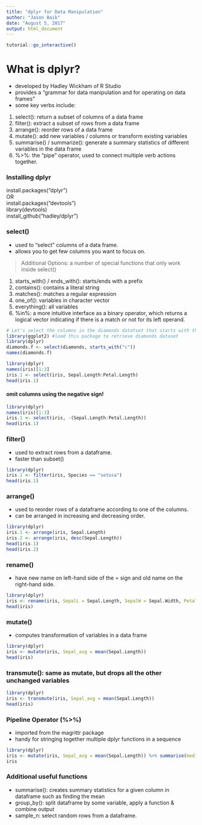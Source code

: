 ```yaml
---
title: "dplyr for Data Manipulation"
author: "Jason Baik"
date: "August 5, 2017"
output: html_document
---
```


```r
tutorial::go_interactive()
```

# **What is dplyr?** 
* developed by Hadley Wickham of R Studio 
* provides a "grammar for data manipulation and for operating on data frames"
* some key verbs include: 
1. select(): return a subset of columns of a data frame
2. filter(): extract a subset of rows from a data frame
3. arrange(): reorder rows of a data frame
4. mutate(): add new variables / columns or transform existing variables
5. summarise() / summarize(): generate a summary statistics of different variables in the data frame
6. %>%: the "pipe" operator, used to connect multiple verb actions together.

### Installing dplyr

install.packages("dplyr")  
OR    
install.packages("devtools")  
library(devtools)  
install_github("hadley/dplyr")


### select()
* used to "select" columns of a data frame.
* allows you to get few columns you want to focus on.

> Additional Options: a number of special functions that only work inside select()  

1. starts_with() / ends_with(): starts/ends with a prefix
2. contains(): contains a literal string
3. matches(): matches a regular expression
4. one_of(): variables in character vector
5. everything(): all variables
6. %in%: a more intuitive interface as a binary operator, which returns a logical vector indicating if there is a match or not for its left operand.

```r
# Let's select the columns in the diamonds datatset that starts with the letter c!!!
library(ggplot2) #load this package to retrieve diamonds dataset
library(dplyr)
diamonds.f <- select(diamonds, starts_with("c"))
names(diamonds.f)
```

```r
library(dplyr)
names(iris)[1:3]
iris.1 <- select(iris, Sepal.Length:Petal.Length)
head(iris.1)
```

#### omit columns using the negative sign!

```r
library(dplyr)
names(iris)[1:3]
iris.1 <- select(iris, -(Sepal.Length:Petal.Length))
head(iris.1)
```

### filter()
* used to extract rows from a dataframe.
* faster than subset()

```r
library(dplyr)
iris.1 <- filter(iris, Species == "setosa")
head(iris.1)
```

### arrange()
* used to reorder rows of a dataframe according to one of the columns.
* can be arranged in increasing and decreasing order.

```r
library(dplyr)
iris.1 <- arrange(iris, Sepal.Length)
iris.2 <- arrange(iris, desc(Sepal.Length))
head(iris.1)
head(iris.2)
```

### rename()
* have new name on left-hand side of the = sign and old name on the right-hand side.

```r
library(dplyr)
iris <- rename(iris, SepalL = Sepal.Length, SepalW = Sepal.Width, PetalL = Petal.Length, PetalW = Petal.Width)
head(iris)
```

### mutate()
* computes transformation of variables in a data frame

```r
library(dplyr)
iris <- mutate(iris, Sepal_avg = mean(Sepal.Length))
head(iris)
```

### transmute(): same as mutate, but drops all the other unchanged variables

```r
library(dplyr)
iris <- transmute(iris, Sepal_avg = mean(Sepal.Length))
head(iris)
```

### Pipeline Operator (%>%)
* imported from the magrittr package
* handy for stringing together multiple dplyr functions in a sequence

```r
library(dplyr)
iris <- mutate(iris, Sepal_avg = mean(Sepal.Length)) %>% summarise(median_sepal = median(Sepal_avg))
iris
```

### Additional useful functions 

* summarise(): creates summary statistics for a given column in dataframe such as finding the mean
* group_by(): split dataframe by some variable, apply a function & combine output
* sample_n: select random rows from a dataframe.